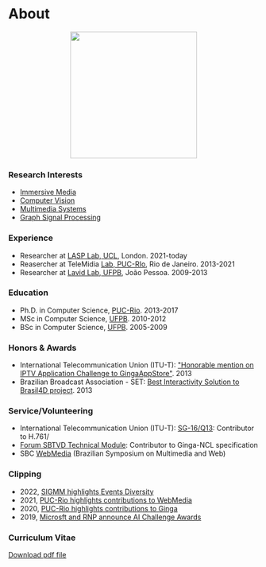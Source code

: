 
# About

<p align="center">
  <img src="https://avatars.githubusercontent.com/u/604808" width="255px" hight="255px" />
</p>

<ShortBio/>

### Research Interests <FontAwesomeIcon icon={faFlask}/>

- [Immersive Media](research/#immersive-media-)
- [Computer Vision](research/#computer-vision-)
- [Multimedia Systems](research/#video-analysis-)
- [Graph Signal Processing](research/#graph-signal-processing-)

### Experience <FontAwesomeIcon icon={faBriefcase}/>

- Researcher at [LASP Lab, UCL](http://www.lasp2013.com), London. 2021-today
- Reasercher at TeleMidia [Lab, PUC-RIo](http://www.telemdia.puc-rio.br), Rio de Janeiro. 2013-2021
- Researcher at [Lavid Lab, UFPB](http://www.lavid.ufpb.br), João Pessoa. 2009-2013

### Education <FontAwesomeIcon icon={faGraduationCap}/>

- Ph.D. in Computer Science, [PUC-Rio](http://www.puc-rio.br/). 2013-2017
- MSc in Computer Science, [UFPB](http://www.ufpb.br).  2010-2012
- BSc in Computer Science, [UFPB](http://www.ufpb.br/). 2005-2009

### Honors & Awards <FontAwesomeIcon icon={faAward}/>

- International Telecommunication Union (ITU-T): ["Honorable mention on IPTV Application Challenge to GingaAppStore"](http://itu.int/en/ITU-T/challenges/pages/iptv.aspx). 2013
- Brazilian Broadcast Association - SET: [Best Interactivity Solution to Brasil4D project](http://set.org.br/artigos/ed137/137_revistadaset_70.pdf).  2013

### Service/Volunteering <FontAwesomeIcon icon={faHandshakeAngle}/>

- International Telecommunication Union (ITU-T): [SG-16/Q13](https://www.itu.int/en/ITU-T/studygroups/2017-2020/16/Pages/default.aspx): Contributor to H.761/
- [Forum SBTVD Technical Module](https://forumsbtvd.org.br/): Contributor to Ginga-NCL specification
- SBC [WebMedia](https://webmedia.org/) (Brazilian Symposium on Multimedia and Web)

### Clipping <FontAwesomeIcon icon={faLink}/>

- 2022, [SIGMM highlights Events Diversity](http://records.sigmm.org/2022/10/07/diversity-and-inclusion-in-focus-at-acm-imx-22-and-mmsys-22/)
- 2021, [PUC-Rio highlights contributions to WebMedia](http://www.inf.puc-rio.br/blog/noticia/noticia/por-dentro-do-di-telemidia-trabalha-com-sistemas-multimidia-e-hipermidia)
- 2020, [PUC-Rio highlights contributions to Ginga](http://www.inf.puc-rio.br/blog/noticia/noticia/pesquisadores-do-telemidia-lab-publicam-artigo-sobre-nova-versao-do-ginga)
- 2019, [Microsft and RNP announce AI Challenge Awards](https://www.rnp.br/en/rnp-and-microsoft-challenge-artificial-intelligence)

### Curriculum Vitae <FontAwesomeIcon icon={faFileLines}/>
 
<a href='pathname://cv.pdf'>Download pdf file</a>
